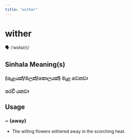 ```yaml
---
title: "wither"
---
```


# wither

🗣️ /ˈwɪðə(r)/

## Sinhala Meaning(s)

### (පැළයක්/මලක්/කොලයක්) මැළ වෙනවා
### පරවී යනවා

## Usage

### ~ (away)

- The wilting flowers withered away in the scorching heat.

